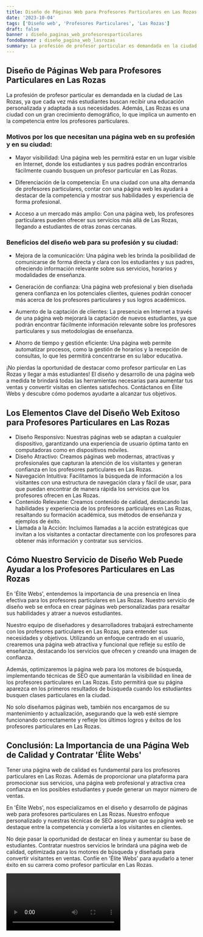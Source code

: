 ```yaml
---
title: Diseño de Páginas Web para Profesores Particulares en Las Rozas
date: '2023-10-04'
tags: ['Diseño web', 'Profesores Particulares', 'Las Rozas']
draft: false
banner : diseño_paginas_web_profesoresparticulares
fondoBanner : diseño_pagina_web_lasrozas
summary: La profesión de profesor particular es demandada en la ciudad de Las Rozas, ya que cada vez más estudiantes buscan recibir una educación personalizada y adaptada a sus necesidades. Además, Las Rozas es una ciudad con un gran crecimiento demográfico, lo que implica un aumento en la competencia entre los profesores particulares.
---
```


## Diseño de Páginas Web para Profesores Particulares en Las Rozas

La profesión de profesor particular es demandada en la ciudad de Las Rozas, ya que cada vez más estudiantes buscan recibir una educación personalizada y adaptada a sus necesidades. Además, Las Rozas es una ciudad con un gran crecimiento demográfico, lo que implica un aumento en la competencia entre los profesores particulares.

### Motivos por los que necesitan una página web en su profesión y en su ciudad:

- Mayor visibilidad: Una página web les permitirá estar en un lugar visible en Internet, donde los estudiantes y sus padres podrán encontrarlos fácilmente cuando busquen un profesor particular en Las Rozas.

- Diferenciación de la competencia: En una ciudad con una alta demanda de profesores particulares, contar con una página web les ayudará a destacar de la competencia y mostrar sus habilidades y experiencia de forma profesional.

- Acceso a un mercado más amplio: Con una página web, los profesores particulares pueden ofrecer sus servicios más allá de Las Rozas, llegando a estudiantes de otras zonas cercanas.

### Beneficios del diseño web para su profesión y su ciudad:

- Mejora de la comunicación: Una página web les brinda la posibilidad de comunicarse de forma directa y clara con los estudiantes y sus padres, ofreciendo información relevante sobre sus servicios, horarios y modalidades de enseñanza.

- Generación de confianza: Una página web profesional y bien diseñada genera confianza en los potenciales clientes, quienes podrán conocer más acerca de los profesores particulares y sus logros académicos.

- Aumento de la captación de clientes: La presencia en Internet a través de una página web mejorará la captación de nuevos estudiantes, ya que podrán encontrar fácilmente información relevante sobre los profesores particulares y sus metodologías de enseñanza.

- Ahorro de tiempo y gestión eficiente: Una página web permite automatizar procesos, como la gestión de horarios y la recepción de consultas, lo que les permitirá concentrarse en su labor educativa.

¡No pierdas la oportunidad de destacar como profesor particular en Las Rozas y llegar a más estudiantes! El diseño y desarrollo de una página web a medida te brindará todas las herramientas necesarias para aumentar tus ventas y convertir visitas en clientes satisfechos. Contáctanos en Élite Webs y descubre cómo podemos ayudarte a alcanzar tus objetivos.

<GifSeo />

<Cta />

## Los Elementos Clave del Diseño Web Exitoso para Profesores Particulares en Las Rozas

- Diseño Responsivo: Nuestras páginas web se adaptan a cualquier dispositivo, garantizando una experiencia de usuario óptima tanto en computadoras como en dispositivos móviles.
- Diseño Atractivo: Creamos páginas web modernas, atractivas y profesionales que capturan la atención de los visitantes y generan confianza en los profesores particulares en Las Rozas.
- Navegación Intuitiva: Facilitamos la búsqueda de información a los visitantes con una estructura de navegación clara y fácil de usar, para que puedan encontrar de manera rápida los servicios que los profesores ofrecen en Las Rozas.
- Contenido Relevante: Creamos contenido de calidad, destacando las habilidades y experiencia de los profesores particulares en Las Rozas, resaltando su formación académica, sus métodos de enseñanza y ejemplos de éxito.
- Llamada a la Acción: Incluimos llamadas a la acción estratégicas que invitan a los visitantes a contactar directamente con los profesores para obtener más información y contratar sus servicios.

## Cómo Nuestro Servicio de Diseño Web Puede Ayudar a los Profesores Particulares en Las Rozas

En 'Élite Webs', entendemos la importancia de una presencia en línea efectiva para los profesores particulares en Las Rozas. Nuestro servicio de diseño web se enfoca en crear páginas web personalizadas para resaltar sus habilidades y atraer a nuevos estudiantes.

Nuestro equipo de diseñadores y desarrolladores trabajará estrechamente con los profesores particulares en Las Rozas, para entender sus necesidades y objetivos. Utilizando un enfoque centrado en el usuario, crearemos una página web atractiva y funcional que refleje su estilo de enseñanza, destacando los servicios que ofrecen y creando una imagen de confianza.

Además, optimizaremos la página web para los motores de búsqueda, implementando técnicas de SEO que aumentarán la visibilidad en línea de los profesores particulares en Las Rozas. Esto permitirá que su página aparezca en los primeros resultados de búsqueda cuando los estudiantes busquen clases particulares en la ciudad.

No solo diseñamos páginas web, también nos encargamos de su mantenimiento y actualización, asegurando que la web esté siempre funcionando correctamente y refleje los últimos logros y éxitos de los profesores particulares en Las Rozas.

## Conclusión: La Importancia de una Página Web de Calidad y Contratar 'Élite Webs'

Tener una página web de calidad es fundamental para los profesores particulares en Las Rozas. Además de proporcionar una plataforma para promocionar sus servicios, una página web profesional y atractiva crea confianza en los posibles estudiantes y puede generar un mayor número de ventas.

En 'Élite Webs', nos especializamos en el diseño y desarrollo de páginas web para profesores particulares en Las Rozas. Nuestro enfoque personalizado y nuestras técnicas de SEO aseguran que su página web se destaque entre la competencia y convierta a los visitantes en clientes.

No deje pasar la oportunidad de destacar en línea y aumentar su base de estudiantes. Contratar nuestros servicios le brindará una página web de calidad, optimizada para los motores de búsqueda y diseñada para convertir visitantes en ventas. Confíe en 'Élite Webs' para ayudarlo a tener éxito en su carrera como profesor particular en Las Rozas.

<Video />

<CtaBot job='Profesores Particulares' city='Las Rozas'/>

<Gmaps query='Las Rozas+españa+maps' />